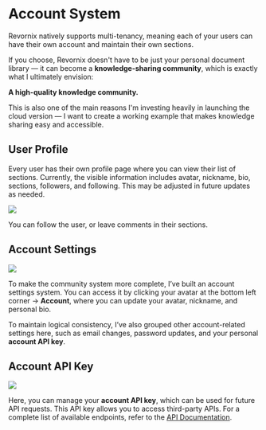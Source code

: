 # Account System

Revornix natively supports multi-tenancy, meaning each of your users can have their own account and maintain their own sections.

If you choose, Revornix doesn't have to be just your personal document library — it can become a **knowledge-sharing community**, which is exactly what I ultimately envision:

**A high-quality knowledge community.**

This is also one of the main reasons I'm investing heavily in launching the cloud version — I want to create a working example that makes knowledge sharing easy and accessible.

## User Profile

Every user has their own profile page where you can view their list of sections. Currently, the visible information includes avatar, nickname, bio, sections, followers, and following. This may be adjusted in future updates as needed.

![](https://qingyon-revornix-public.oss-cn-beijing.aliyuncs.com/images/202507031601667.png)

You can follow the user, or leave comments in their sections.

## Account Settings

![](https://qingyon-revornix-public.oss-cn-beijing.aliyuncs.com/images/202507031600393.png)

To make the community system more complete, I’ve built an account settings system. You can access it by clicking your avatar at the bottom left corner -> **Account**, where you can update your avatar, nickname, and personal bio.

To maintain logical consistency, I’ve also grouped other account-related settings here, such as email changes, password updates, and your personal **account API key**.

## Account API Key

![](https://qingyon-revornix-public.oss-cn-beijing.aliyuncs.com/images/202507031617879.png)

Here, you can manage your **account API key**, which can be used for future API requests. This API key allows you to access third-party APIs. For a complete list of available endpoints, refer to the [API Documentation](api).
